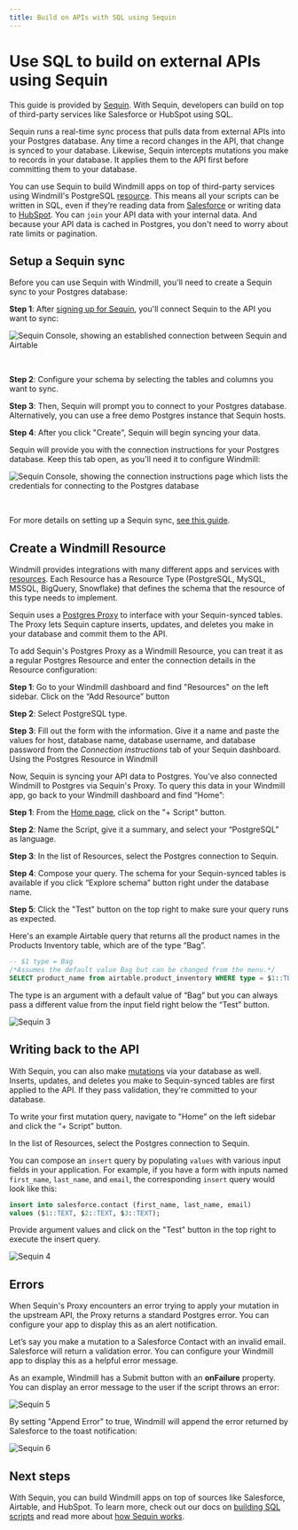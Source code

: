 ```yaml
---
title: Build on APIs with SQL using Sequin
---
```



# Use SQL to build on external APIs using Sequin

This guide is provided by [Sequin](https://sequin.io). With Sequin, developers can build on top of third-party services like Salesforce or HubSpot using SQL.

Sequin runs a real-time sync process that pulls data from external APIs into your Postgres database. Any time a record changes in the API, that change is synced to your database. Likewise, Sequin intercepts mutations you make to records in your database. It applies them to the API first before committing them to your database.

You can use Sequin to build Windmill apps on top of third-party services using Windmill's PostgreSQL [resource](../../../core_concepts/3_resources_and_types/index.mdx). This means all your scripts can be written in SQL, even if they’re reading data from [Salesforce](https://www.salesforce.com/) or writing data to [HubSpot](https://www.salesforce.com/). You can `join` your API data with your internal data. And because your API data is cached in Postgres, you don't need to worry about rate limits or pagination.

<div className="grid grid-cols-2 gap-6 mb-4">
	<DocCard
		title="Resources and Resource Types"
		description="Resources are structured configurations and connections to third-party systems, with Resource Types defining the schema for each Resource."
		href="/docs/core_concepts/resources_and_types"
	/>
	<DocCard
		title="Guide on Sequin.io"
		description="Original guide on Sequin.io"
		href="https://docs.sequin.io/guides/windmill"
		target="_blank"
	/>
</div>

## Setup a Sequin sync

Before you can use Sequin with Windmill, you'll need to create a Sequin sync to your Postgres database:

**Step 1**: After [signing up for Sequin](https://app.sequin.io), you'll connect Sequin to the API you want to sync:

![Sequin Console, showing an established connection between Sequin and Airtable](./sequin_1.png 'Sequin Console, showing an established connection between Sequin and Airtable')

<br />

**Step 2**: Configure your schema by selecting the tables and columns you want to sync.

**Step 3**: Then, Sequin will prompt you to connect to your Postgres database. Alternatively, you can use a free demo Postgres instance that Sequin hosts.

**Step 4**: After you click "Create", Sequin will begin syncing your data.

Sequin will provide you with the connection instructions for your Postgres database. Keep this tab open, as you'll need it to configure Windmill:

![Sequin Console, showing the connection instructions page which lists the credentials for connecting to the Postgres database](./sequin_2.png 'Sequin Console, showing the connection instructions page which lists the credentials for connecting to the Postgres database')

<br />

For more details on setting up a Sequin sync, [see this guide](https://docs.sequin.io/getting-started#create-a-sync).

## Create a Windmill Resource

Windmill provides integrations with many different apps and services with [resources](../../../core_concepts/3_resources_and_types/index.mdx). Each Resource has a Resource Type (PostgreSQL, MySQL, MSSQL, BigQuery, Snowflake) that defines the schema that the resource of this type needs to implement.

Sequin uses a [Postgres Proxy](https://docs.sequin.io/writes#configuration) to interface with your Sequin-synced tables. The Proxy lets Sequin capture inserts, updates, and deletes you make in your database and commit them to the API.

To add Sequin's Postgres Proxy as a Windmill Resource, you can treat it as a regular Postgres Resource and enter the connection details in the Resource configuration:

**Step 1**: Go to your Windmill dashboard and find "Resources" on the left sidebar. Click on the “Add Resource” button

**Step 2**: Select PostgreSQL type.

**Step 3**: Fill out the form with the information. Give it a name and paste the values for host, database name, database username, and database password from the _Connection instructions_ tab of your Sequin dashboard.
Using the Postgres Resource in Windmill

Now, Sequin is syncing your API data to Postgres. You've also connected Windmill to Postgres via Sequin's Proxy. To query this data in your Windmill app, go back to your Windmill dashboard and find “Home”:

**Step 1**: From the <a href="https://app.windmill.dev/" rel="nofollow">Home page</a>, click on the "+ Script" button.

**Step 2**: Name the Script, give it a summary, and select your “PostgreSQL” as language.

**Step 3**: In the list of Resources, select the Postgres connection to Sequin.

**Step 4**: Compose your query. The schema for your Sequin-synced tables is available if you click “Explore schema” button right under the database name.

**Step 5**: Click the "Test" button on the top right to make sure your query runs as expected.

Here's an example Airtable query that returns all the product names in the Products Inventory table, which are of the type “Bag”.

```sql
-- $1 type = Bag
/*Assumes the default value Bag but can be changed from the menu.*/
SELECT product_name from airtable.product_inventory WHERE type = $1::TEXT
```

The type is an argument with a default value of “Bag” but you can always pass a different value from the input field right below the “Test” button.

![Sequin 3](./sequin_3.png.webp)

## Writing back to the API

With Sequin, you can also make [mutations](https://docs.sequin.io/writes) via your database as well. Inserts, updates, and deletes you make to Sequin-synced tables are first applied to the API. If they pass validation, they're committed to your database.

To write your first mutation query, navigate to "Home" on the left sidebar and click the “+ Script” button.

In the list of Resources, select the Postgres connection to Sequin.

You can compose an `insert` query by populating `values` with various input fields in your application. For example, if you have a form with inputs named `first_name`, `last_name`, and `email`, the corresponding `insert` query would look like this:

```sql
insert into salesforce.contact (first_name, last_name, email)
values ($1::TEXT, $2::TEXT, $3::TEXT);
```

Provide argument values and click on the "Test" button in the top right to execute the insert query.

![Sequin 4](./sequin_4.png.webp)

## Errors

When Sequin's Proxy encounters an error trying to apply your mutation in the upstream API, the Proxy returns a standard Postgres error. You can configure your app to display this as an alert notification.

Let’s say you make a mutation to a Salesforce Contact with an invalid email. Salesforce will return a validation error. You can configure your Windmill app to display this as a helpful error message.

As an example, Windmill has a Submit button with an **onFailure** property. You can display an error message to the user if the script throws an error:

![Sequin 5](./sequin_5.png.webp)

By setting "Append Error" to true, Windmill will append the error returned by Salesforce to the toast notification:

![Sequin 6](./sequin_6.png.webp)

## Next steps

With Sequin, you can build Windmill apps on top of sources like Salesforce, Airtable, and HubSpot. To learn more, check out our docs on [building SQL scripts](../../../getting_started/0_scripts_quickstart/5_sql_quickstart/index.mdx) and read more about [how Sequin works](https://docs.sequin.io/).

<div className="grid grid-cols-2 gap-6 mb-4">
	<DocCard
		title="SQL Quickstart"
		description="Write your first Windmill script in PostgreSQL, MySQL, MSSQL, BigQuery or Snowflake SQL."
		href="/docs/getting_started/scripts_quickstart/sql"
		Icon={SiPostgresql}
	/>
</div>
